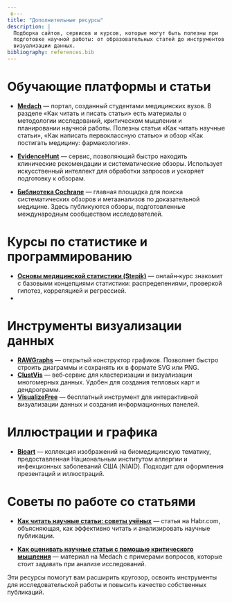 ```yaml
---
 в---
title: "Дополнительные ресурсы"
description: |
  Подборка сайтов, сервисов и курсов, которые могут быть полезны при
  подготовке научной работы: от образовательных статей до инструментов
  визуализации данных.
bibliography: references.bib
---
```


# Обучающие платформы и статьи {#sec-resources}

-   [**Medach**](https://medach.pro) — портал, созданный студентами медицинских вузов. В разделе «Как читать и писать статьи» есть материалы о методологии исследований, критическом мышлении и планировании научной работы. Полезны статьи «Как читать научные статьи», «Как написать первоклассную статью» и обзор «Как постигать медицину: фармакология».

-   [**EvidenceHunt**](https://evidencehunt.com) — сервис, позволяющий быстро находить клинические рекомендации и систематические обзоры. Использует искусственный интеллект для обработки запросов и ускоряет подготовку к обзорам.

-   [**Библиотека Cochrane**](https://www.cochranelibrary.com) — главная площадка для поиска систематических обзоров и метаанализов по доказательной медицине. Здесь публикуются обзоры, подготовленные международным сообществом исследователей.

# Курсы по статистике и программированию

-   [**Основы медицинской статистики (Stepik)**](https://stepik.org/course/Основы-медицинской-статистики-1253) — онлайн‑курс знакомит с базовыми концепциями статистики: распределениями, проверкой гипотез, корреляцией и регрессией.
-   

# Инструменты визуализации данных

-   [**RAWGraphs**](https://rawgraphs.io) — открытый конструктор графиков. Позволяет быстро строить диаграммы и сохранять их в формате SVG или PNG.
-   [**ClustVis**](https://biit.cs.ut.ee/clustvis/) — веб‑сервис для кластеризации и визуализации многомерных данных. Удобен для создания тепловых карт и дендрограмм.
-   [**VisualizeFree**](https://visualizefree.com) — бесплатный инструмент для интерактивной визуализации данных и создания информационных панелей.

# Иллюстрации и графика

-   [**Bioart**](https://www.flickr.com/photos/niaid/) — коллекция изображений на биомедицинскую тематику, предоставленная Национальным институтом аллергии и инфекционных заболеваний США (NIAID). Подходит для оформления презентаций и иллюстраций.

# Советы по работе со статьями

-   [**Как читать научные статьи: советы учёных**](https://habr.com/ru/post/example/) — статья на Habr.com, объясняющая, как эффективно читать и анализировать научные публикации.

-   [**Как оценивать научные статьи с помощью критического мышления**](https://medach.pro/post/example) — материал на Medach с примерами вопросов, которые стоит задавать при анализе исследований.

Эти ресурсы помогут вам расширить кругозор, освоить инструменты для исследовательской работы и повысить качество собственных публикаций.
